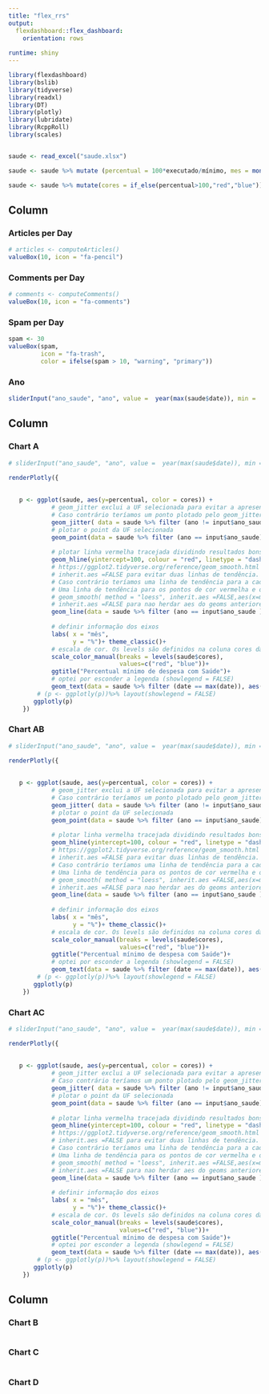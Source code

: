 ```yaml
---
title: "flex_rrs"
output: 
  flexdashboard::flex_dashboard:
    orientation: rows
   
runtime: shiny
---
```


```r
library(flexdashboard)
library(bslib)
library(tidyverse)
library(readxl)
library(DT)
library(plotly)
library(lubridate)
library(RcppRoll)
library(scales)

```

```r

```


```r
saude <- read_excel("saude.xlsx")

saude <- saude %>% mutate (percentual = 100*executado/mínimo, mes = month(date, label = TRUE), ano = year(date))

saude <- saude %>% mutate(cores = if_else(percentual>100,"red","blue"))
```


Column 
-----------------------------------------------------------------------

### Articles per Day

```r
# articles <- computeArticles()
valueBox(10, icon = "fa-pencil")
```

### Comments per Day

```r
# comments <- computeComments()
valueBox(10, icon = "fa-comments")
```

### Spam per Day

```r
spam <- 30
valueBox(spam, 
         icon = "fa-trash",
         color = ifelse(spam > 10, "warning", "primary"))
```

### Ano
```r
sliderInput("ano_saude", "ano", value =  year(max(saude$date)), min =  year(min(saude$date)), max = year(max(saude$date)))
```


Column 
-----------------------------------------------------------------------

### Chart A

```r
# sliderInput("ano_saude", "ano", value =  year(max(saude$date)), min =  year(min(saude$date)), max = year(max(saude$date)))

renderPlotly({
  
  
   p <- ggplot(saude, aes(y=percentual, color = cores)) +
            # geom_jitter exclui a UF selecionada para evitar a apresentação de dois pontos para a mesma UF.
            # Caso contrário teríamos um ponto plotado pelo geom_jitter e outro plotado pelo geom_point
            geom_jitter( data = saude %>% filter (ano != input$ano_saude), aes(x = mes, text=paste("ANO: ", ano)), alpha=0.2) +
            # plotar o point da UF selecionada
            geom_point(data = saude %>% filter (ano == input$ano_saude), aes(x=mes, y=percentual,text=paste("ANO: ", ano)), size = 2)+
            
            # plotar linha vermelha tracejada dividindo resultados bons (azul), ruins (vermelho). O argumento "corte" define a altura da linha.
            geom_hline(yintercept=100, colour = "red", linetype = "dashed") +
            # https://ggplot2.tidyverse.org/reference/geom_smooth.html
            # inherit.aes =FALSE para evitar duas linhas de tendência.
            # Caso contrário teríamos uma linha de tendência para a cada factor level (coluna cores).
            # Uma linha de tendência para os pontos de cor vermelha e outra linha de tendência para os pontos de cor azul  
            # geom_smooth( method = "loess", inherit.aes =FALSE,aes(x=mes, y=percentual), color = "gray" )+
            # inherit.aes =FALSE para nao herdar aes do geoms anteriores. Caso contrário a linha teria duas cores
            geom_line(data = saude %>% filter (ano == input$ano_saude ),  inherit.aes =TRUE, aes(x=month(as.Date(date)), y=percentual),size = 1, color = "gray")+ 
            
            # definir informação dos eixos
            labs( x = "mês",
                  y = "%")+ theme_classic()+ 
            # escala de cor. Os levels são definidos na coluna cores da df_limites.
            scale_color_manual(breaks = levels(saude$cores),
                               values=c("red", "blue"))+
            ggtitle("Percentual mínimo de despesa com Saúde")+
            # optei por esconder a legenda (showlegend = FALSE)
            geom_text(data = saude %>% filter (date == max(date)), aes(x=mes, y=percentual+3.5, label = ano))
        # (p <- ggplotly(p))%>% layout(showlegend = FALSE)
       ggplotly(p) 
    })

```


### Chart AB

```r
# sliderInput("ano_saude", "ano", value =  year(max(saude$date)), min =  year(min(saude$date)), max = year(max(saude$date)))

renderPlotly({
  
  
   p <- ggplot(saude, aes(y=percentual, color = cores)) +
            # geom_jitter exclui a UF selecionada para evitar a apresentação de dois pontos para a mesma UF.
            # Caso contrário teríamos um ponto plotado pelo geom_jitter e outro plotado pelo geom_point
            geom_jitter( data = saude %>% filter (ano != input$ano_saude), aes(x = mes, text=paste("ANO: ", ano)), alpha=0.2) +
            # plotar o point da UF selecionada
            geom_point(data = saude %>% filter (ano == input$ano_saude), aes(x=mes, y=percentual,text=paste("ANO: ", ano)), size = 2)+
            
            # plotar linha vermelha tracejada dividindo resultados bons (azul), ruins (vermelho). O argumento "corte" define a altura da linha.
            geom_hline(yintercept=100, colour = "red", linetype = "dashed") +
            # https://ggplot2.tidyverse.org/reference/geom_smooth.html
            # inherit.aes =FALSE para evitar duas linhas de tendência.
            # Caso contrário teríamos uma linha de tendência para a cada factor level (coluna cores).
            # Uma linha de tendência para os pontos de cor vermelha e outra linha de tendência para os pontos de cor azul  
            # geom_smooth( method = "loess", inherit.aes =FALSE,aes(x=mes, y=percentual), color = "gray" )+
            # inherit.aes =FALSE para nao herdar aes do geoms anteriores. Caso contrário a linha teria duas cores
            geom_line(data = saude %>% filter (ano == input$ano_saude ),  inherit.aes =TRUE, aes(x=month(as.Date(date)), y=percentual),size = 1, color = "gray")+ 
            
            # definir informação dos eixos
            labs( x = "mês",
                  y = "%")+ theme_classic()+ 
            # escala de cor. Os levels são definidos na coluna cores da df_limites.
            scale_color_manual(breaks = levels(saude$cores),
                               values=c("red", "blue"))+
            ggtitle("Percentual mínimo de despesa com Saúde")+
            # optei por esconder a legenda (showlegend = FALSE)
            geom_text(data = saude %>% filter (date == max(date)), aes(x=mes, y=percentual+3.5, label = ano))
        # (p <- ggplotly(p))%>% layout(showlegend = FALSE)
       ggplotly(p) 
    })

```





### Chart AC

```r
# sliderInput("ano_saude", "ano", value =  year(max(saude$date)), min =  year(min(saude$date)), max = year(max(saude$date)))

renderPlotly({
  
  
   p <- ggplot(saude, aes(y=percentual, color = cores)) +
            # geom_jitter exclui a UF selecionada para evitar a apresentação de dois pontos para a mesma UF.
            # Caso contrário teríamos um ponto plotado pelo geom_jitter e outro plotado pelo geom_point
            geom_jitter( data = saude %>% filter (ano != input$ano_saude), aes(x = mes, text=paste("ANO: ", ano)), alpha=0.2) +
            # plotar o point da UF selecionada
            geom_point(data = saude %>% filter (ano == input$ano_saude), aes(x=mes, y=percentual,text=paste("ANO: ", ano)), size = 2)+
            
            # plotar linha vermelha tracejada dividindo resultados bons (azul), ruins (vermelho). O argumento "corte" define a altura da linha.
            geom_hline(yintercept=100, colour = "red", linetype = "dashed") +
            # https://ggplot2.tidyverse.org/reference/geom_smooth.html
            # inherit.aes =FALSE para evitar duas linhas de tendência.
            # Caso contrário teríamos uma linha de tendência para a cada factor level (coluna cores).
            # Uma linha de tendência para os pontos de cor vermelha e outra linha de tendência para os pontos de cor azul  
            # geom_smooth( method = "loess", inherit.aes =FALSE,aes(x=mes, y=percentual), color = "gray" )+
            # inherit.aes =FALSE para nao herdar aes do geoms anteriores. Caso contrário a linha teria duas cores
            geom_line(data = saude %>% filter (ano == input$ano_saude ),  inherit.aes =TRUE, aes(x=month(as.Date(date)), y=percentual),size = 1, color = "gray")+ 
            
            # definir informação dos eixos
            labs( x = "mês",
                  y = "%")+ theme_classic()+ 
            # escala de cor. Os levels são definidos na coluna cores da df_limites.
            scale_color_manual(breaks = levels(saude$cores),
                               values=c("red", "blue"))+
            ggtitle("Percentual mínimo de despesa com Saúde")+
            # optei por esconder a legenda (showlegend = FALSE)
            geom_text(data = saude %>% filter (date == max(date)), aes(x=mes, y=percentual+3.5, label = ano))
        # (p <- ggplotly(p))%>% layout(showlegend = FALSE)
       ggplotly(p) 
    })

```


Column 
-----------------------------------------------------------------------

### Chart B

```r

```

### Chart C

```r

```


### Chart D

```r

```
